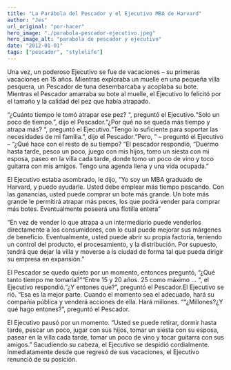 ```yaml
---
title: "La Parábola del Pescador y el Ejecutivo MBA de Harvard"
author: "Jes"
url_original: "por-hacer"
hero_image: "./parabola-pescador-ejecutivo.jpeg"
hero_image_alt: "parabola de pescador y ejecutivo"
date: "2012-01-01"
tags: ["pescador", "stylelife"]
---
```


Una vez, un poderoso Ejecutivo se fue de vacaciones – su primeras vacaciones en
15 años. Mientras exploraba un muelle en una pequeña villa pesquera, un Pescador
de tuna desembarcaba y acoplaba su bote. Mientras el Pescador amarraba su bote
al muelle, el Ejecutivo lo felicitó por el tamaño y la calidad del pez que había
atrapado.

“¿Cuánto tiempo le tomó atrapar ese pez? “, preguntó el Ejecutivo.“Solo un poco
de tiempo.”, dijo el Pescador.“¿Por qué no se queda más tiempo y atrapa más? “,
preguntó el Ejecutivo.“Tengo lo suficiente para soportar las necesidades de mi
familia.”, dijo el Pescador.“Pero, ” – preguntó el Ejecutivo – “¿Qué hace con el
resto de su tiempo? “El pescador respondió, “Duermo hasta tarde, pesco un poco,
juego con mis hijos, tomo un siesta con mi esposa, paseo en la villa cada tarde,
donde tomo un poco de vino y toco guitarra con mis amigos. Tengo una agenda
llena y una vida ocupada.”

El Ejecutivo estaba asombrado, le dijo, “Yo soy un MBA graduado de Harvard, y
puedo ayudarle. Usted debe emplear más tiempo pescando. Con las ganancias, usted
puede comprar un bote más grande. Un bote más grande le permitirá atrapar más
peces, los que podrá vender para comprar más botes. Eventualmente poseerá una
flotilla entera”

“En vez de vender lo que atrapa a un intermediario puede venderlos directamente
a los consumidores, con lo cual puede mejorar sus márgenes de beneficio.
Eventualmente, usted puede abrir su propia factoría, teniendo un control del
producto, el procesamiento, y la distribución. Por supuesto, tendrá que dejar la
villa y moverse a ls ciudad de forma tal que pueda dirigir su empresa en
expansión.”

El Pescador se quedo quieto por un momento, entonces preguntó, “¿Qué tanto
tiempo me tomaría?”“Entre 15 y 20 años. 25 como máximo … “, el Ejecutivo
respondió.“¿Y entones que?”, preguntó el Pescador.El Ejecutivo se rió. “Esa es
la mejor parte. Cuando el momento sea el adecuado, hará su compañía pública y
venderá acciones de ella. Hará millones. ““¿Millones?¿Y qué hago entones?”,
preguntó el Pescador.

El Ejecutivo pausó por un momento. “Usted se puede retirar, dormir hasta tarde,
pescar un poco, jugar con sus hijos, tomar un siesta con su esposa, pasear en la
villa cada tarde, tomar un poco de vino y tocar guitarra con sus amigos.”
Sacudiendo su cabeza, el Ejecutivo se despidió cordialmente. Inmediatamente
desde que regresó de sus vacaciones, el Ejecutivo renunció de su posición.